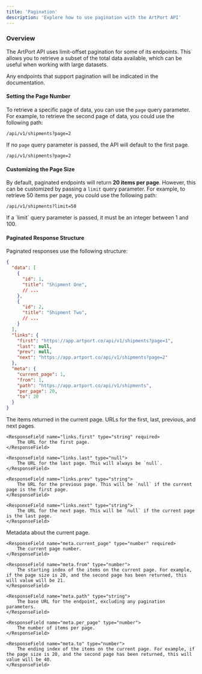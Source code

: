 ```yaml
---
title: 'Pagination'
description: 'Explore how to use pagination with the ArtPort API'
---
```


### Overview

The ArtPort API uses limit-offset pagination for some of its endpoints. This allows you to retrieve a subset of the total data available, which can be useful when working with large datasets.

Any endpoints that support pagination will be indicated in the documentation.

#### Setting the Page Number

To retrieve a specific page of data, you can use the `page` query parameter. For example, to retrieve the second page of data, you could use the following path:

```
/api/v1/shipments?page=2
```

If no `page` query parameter is passed, the API will default to the first page.

```
/api/v1/shipments?page=2
```

#### Customizing the Page Size

By default, paginated endpoints will return **20 items per page**. However, this can be customized by passing a `limit` query parameter. For example, to retrieve 50 items per page, you could use the following path:

```
/api/v1/shipments?limit=50
```

<Info>
    If a `limit` query parameter is passed, it must be an integer between 1 and 100.
</Info>

#### Paginated Response Structure

Paginated responses use the following structure:

<ResponseExample>

```json Example Response Structure
{
  "data": [
    {
      "id": 1,
      "title": "Shipment One",
      // ...
    },
    {
      "id": 2,
      "title": "Shipment Two",
      // ...
    }
  ],
  "links": {
    "first": "https://app.artport.co/api/v1/shipments?page=1",
    "last": null,
    "prev": null,
    "next": "https://app.artport.co/api/v1/shipments?page=2"
  },
  "meta": {
    "current_page": 1,
    "from": 1,
    "path": "https://app.artport.co/api/v1/shipments",
    "per_page": 20,
    "to": 20
  }
}
```

</ResponseExample>

<ResponseField name="data" type="array">
    The items returned in the current page.
</ResponseField>

<ResponseField name="links" type="array">
    URLs for the first, last, previous, and next pages.

    <ResponseField name="links.first" type="string" required>
        The URL for the first page.
    </ResponseField>

    <ResponseField name="links.last" type="null">
        The URL for the last page. This will always be `null`.
    </ResponseField>

    <ResponseField name="links.prev" type="string">
        The URL for the previous page. This will be `null` if the current page is the first page.
    </ResponseField>

    <ResponseField name="links.next" type="string">
        The URL for the next page. This will be `null` if the current page is the last page.
    </ResponseField>
</ResponseField>

<ResponseField name="meta" type="array">
    Metadata about the current page.

    <ResponseField name="meta.current_page" type="number" required>
        The current page number.
    </ResponseField>

    <ResponseField name="meta.from" type="number">
        The starting index of the items on the current page. For example, if the page size is 20, and the second page has been returned, this will value will be 21.
    </ResponseField>

    <ResponseField name="meta.path" type="string">
        The base URL for the endpoint, excluding any pagination parameters.
    </ResponseField>

    <ResponseField name="meta.per_page" type="number">
        The number of items per page.
    </ResponseField>

    <ResponseField name="meta.to" type="number">
        The ending index of the items on the current page. For example, if the page size is 20, and the second page has been returned, this will value will be 40.
    </ResponseField>

</ResponseField>